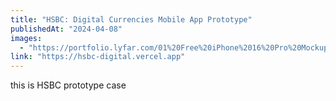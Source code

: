 ---
title: "HSBC: Digital Currencies Mobile App Prototype"
publishedAt: "2024-04-08"
images:
  - "https://portfolio.lyfar.com/01%20Free%20iPhone%2016%20Pro%20Mockup%20On%20Rock.jpg"
link: "https://hsbc-digital.vercel.app"
---
this is HSBC prototype case